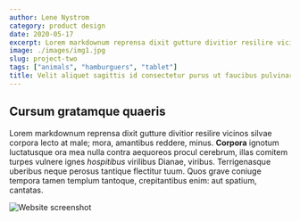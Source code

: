 ```yaml
---
author: Lene Nystrom
category: product design
date: 2020-05-17
excerpt: Lorem markdownum reprensa dixit gutture divitior resilire vicinos silvae corpora lecto at male mora.
image: ./images/img1.jpg
slug: project-two
tags: ["animals", "hamburguers", "tablet"]
title: Velit aliquet sagittis id consectetur purus ut faucibus pulvinar
---
```


## Cursum gratamque quaeris

Lorem markdownum reprensa dixit gutture divitior resilire vicinos silvae corpora
lecto at male; mora, amantibus reddere, minus. **Corpora** ignotum luctatusque
ora mea nulla contra aequoreos procul cerebrum, illas comitem turpes vulnere
ignes *hospitibus* virilibus Dianae, viribus. Terrigenasque uberibus neque
perosus tantique flectitur tuum. Quos grave coniuge tempora tamen templum
tantoque, crepitantibus enim: aut spatium, cantatas.

<div className="mdx-img">

![Website screenshot](./images/img1.jpg)

</div>